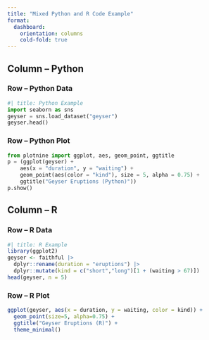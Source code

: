 ```yaml
---
title: "Mixed Python and R Code Example"
format: 
  dashboard:
    orientation: columns
    cold-fold: true
---
```


## Column -- Python {width=50%}

### Row -- Python Data {height="30%"}

```python
#| title: Python Example
import seaborn as sns
geyser = sns.load_dataset("geyser")
geyser.head()
```

### Row -- Python Plot {height="70%"}

```python
from plotnine import ggplot, aes, geom_point, ggtitle
p = (ggplot(geyser) +
    aes(x = "duration", y = "waiting") +
    geom_point(aes(color = "kind"), size = 5, alpha = 0.75) +
    ggtitle("Geyser Eruptions (Python)"))
p.show()
```

## Column -- R {width="50%"}

### Row -- R Data {height="30%"}

```r
#| title: R Example
library(ggplot2)
geyser <- faithful |>
  dplyr::rename(duration = "eruptions") |>
  dplyr::mutate(kind = c("short","long")[1 + (waiting > 67)])
head(geyser, n = 5)
```

### Row -- R Plot {height="70%"}

```r
ggplot(geyser, aes(x = duration, y = waiting, color = kind)) +
  geom_point(size=5, alpha=0.75) +
  ggtitle("Geyser Eruptions (R)") +
  theme_minimal()
```

